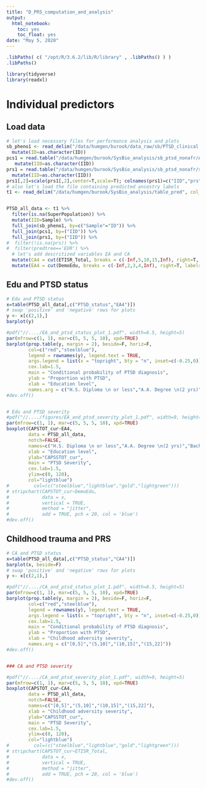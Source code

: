 ```yaml
---
title: "D_PRS_computation_and_analysis"
output:
  html_notebook:
    toc: yes
    toc_float: yes
date: "May 5, 2020"
---
```



```r
.libPaths( c( "/opt/R/3.6.2/lib/R/library" , .libPaths() ) )
.libPaths()
```

```r
library(tidyverse)
library(readxl)
```


# Individual predictors

## Load data

```r
# let's load necessary files for performance analysis and plots
sb_pheno1 <- read_delim("/data/humgen/burook/data_raw/sb/PTSD_clinical.txt", col_names = TRUE, delim = "\t") %>%
  mutate(ID=as.character(ID)) 
pcs1 = read.table("/data/humgen/burook/SysBio_analysis/sb_ptsd_nonafr/ANCESTRY_INFORMATIVE_DIMENSIONS.mds", header = TRUE) %>% 
   mutate(IID=as.character(IID))
prs1 = read.table("/data/humgen/burook/SysBio_analysis/sb_ptsd_nonafr/sb_ptsd_nonafr_SCORES_AT_BEST-FIT-PRS.txt", header = TRUE) %>% 
  mutate(IID=as.character(IID)) 
prs1[,2]=scale(prs1[,2],center=T,scale=T); colnames(prs1)=c("IID","prs");
# also let's load the file containing predicted ancestry labels
t1 <- read_delim("/data/humgen/burook/SysBio_analysis/table_pred", col_names = TRUE, delim = " ")


PTSD_all_data <- t1 %>% 
  filter(is.na(SuperPopulation)) %>% 
  mutate(IID=Sample) %>% 
  full_join(sb_pheno1, by=c("Sample"="ID")) %>%
  full_join(pcs1, by=("IID")) %>% 
  full_join(prs1, by=("IID")) %>% 
#  filter(!is.na(prs)) %>% 
#  filter(predtree=='EUR') %>% 
  # let's add descritized variables EA and CA
  mutate(CA4 = cut(ETISR_Total, breaks = c(-Inf,5,10,15,Inf), right=T, labels = F)) %>%
  mutate(EA4 = cut(DemoEdu, breaks = c(-Inf,2,3,4,Inf), right=T, labels = F)) 

```

## Edu and PTSD status

```r
# Edu and PTSD status
x=table(PTSD_all_data[,c("PTSD_status","EA4")])
# swap 'positive' and 'negative' rows for plots
y <- x[c(2,1),]
barplot(y)

#pdf("//..../EA_and_ptsd_status_plot_1.pdf", width=8.5, height=5)
par(mfrow=c(1, 1), mar=c(5, 5, 5, 10), xpd=TRUE)
barplot(prop.table(y, margin = 2), beside=F, horiz=F,
        col=c("red","steelblue"),
        legend = rownames(y), legend.text = TRUE,
        args.legend = list(x = "topright", bty = "n", inset=c(-0.25,0)),
        cex.lab=1.5,
        main = "Conditional probability of PTSD diagnosis",
        ylab = "Proportion with PTSD",
        xlab = "Education level",
        names.arg = c("H.S. Diploma \n or less","A.A. Degree \n(2 yrs)","Bachelor's \n Degree (4 yrs)","Master's \n Degree or more"))
#dev.off()


# Edu and PTSD severity
#pdf("//..../figures/EA_and_ptsd_severity_plot_1.pdf", width=9, height=5)
par(mfrow=c(1, 1), mar=c(5, 5, 5, 10), xpd=TRUE)
boxplot(CAPSTOT_cur~EA4, 
        data = PTSD_all_data, 
        notch=FALSE, 
        names=c("H.S. Diploma \n or less","A.A. Degree \n(2 yrs)","Bachelor's \n Degree (4 yrs)","Master's \n Degree or more"), 
        xlab = "Education level",
        ylab="CAPSSTOT_cur", 
        main = "PTSD Severity",
        cex.lab=1.5,
        ylim=c(0, 120),
        col="lightblue")
#         col=(c("steelblue","lightblue","gold","lightgreen")))
# stripchart(CAPSTOT_cur~DemoEdu, 
#            data = x, 
#            vertical = TRUE, 
#            method = "jitter", 
#            add = TRUE, pch = 20, col = 'blue')
#dev.off()

```

## Childhood trauma and PRS

```r
# CA and PTSD status
x=table(PTSD_all_data[,c("PTSD_status","CA4")])
barplot(x, beside=F)
# swap 'positive' and 'negative' rows for plots
y <- x[c(2,1),]

#pdf("//..../CA_and_ptsd_status_plot_1.pdf", width=8.5, height=5)
par(mfrow=c(1, 1), mar=c(5, 5, 5, 10), xpd=TRUE)
barplot(prop.table(y, margin = 2), beside=F, horiz=F,
        col=c("red","steelblue"),
        legend = rownames(y), legend.text = TRUE,
        args.legend = list(x = "topright", bty = "n", inset=c(-0.25,0)),
        cex.lab=1.5,
        main = "Conditional probability of PTSD diagnosis",
        ylab = "Proportion with PTSD",
        xlab = "Childhood adversity severity",
        names.arg = c("[0,5]","(5,10]","(10,15]","(15,22]"))
#dev.off()


### CA and PTSD severity

#pdf("//..../CA_and_ptsd_severity_plot_1.pdf", width=9, height=5)
par(mfrow=c(1, 1), mar=c(5, 5, 5, 10), xpd=TRUE)
boxplot(CAPSTOT_cur~CA4, 
        data = PTSD_all_data, 
        notch=FALSE, 
        names=c("[0,5]","(5,10]","(10,15]","(15,22]"), 
        xlab = "Childhood adversity severity",
        ylab="CAPSSTOT_cur", 
        main = "PTSD Severity",
        cex.lab=1.5,
        ylim=c(0, 120),
        col="lightblue")
#         col=(c("steelblue","lightblue","gold","lightgreen")))
# stripchart(CAPSTOT_cur~ETISR_Total, 
#            data = x, 
#            vertical = TRUE, 
#            method = "jitter", 
#            add = TRUE, pch = 20, col = 'blue')
#dev.off()

```



